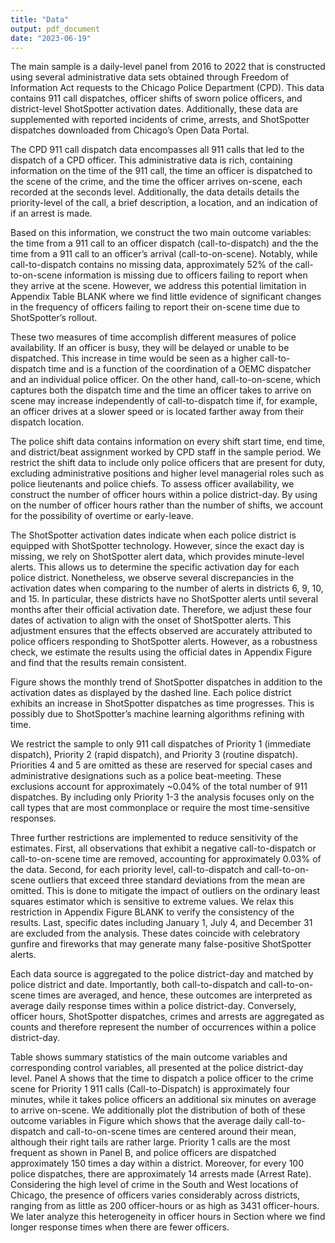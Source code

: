 ```yaml
---
title: "Data"
output: pdf_document
date: "2023-06-19"
---
```




\section{Data}\label{section:data}

\subsection{Data Sources}\label{section:datasources}

The main sample is a daily-level panel from 2016 to 2022 that is constructed using several administrative data sets obtained through Freedom of Information Act requests to the Chicago Police Department (CPD).
This data contains 911 call dispatches, officer shifts of sworn police officers, and district-level ShotSpotter activation dates.
Additionally, these data are supplemented with reported incidents of crime, arrests, and ShotSpotter dispatches downloaded from Chicago's Open Data Portal. 

The CPD 911 call dispatch data encompasses all 911 calls that led to the dispatch of a CPD officer. This administrative data is rich, containing information on the time of the 911 call, the time an officer is dispatched to the scene of the crime, and the time the officer arrives on-scene, each recorded at the seconds level. Additionally, the data details details the priority-level of the call, a brief description, a location, and an indication of if an arrest is made.

Based on this information, we construct the two main outcome variables: the time from a 911 call to an officer dispatch (call-to-dispatch) and the the time from a 911 call to an officer's arrival (call-to-on-scene). Notably, while call-to-dispatch contains no missing data, approximately 52\% of the call-to-on-scene information is missing due to officers failing to report when they arrive at the scene. However, we address this potential limitation in Appendix Table BLANK where we find little evidence of significant changes in the frequency of officers failing to report their on-scene time due to ShotSpotter's rollout.

These two measures of time accomplish different measures of police availability.
If an officer is busy, they will be delayed or unable to be dispatched.
This increase in time would be seen as a higher call-to-dispatch time and is a function of the coordination of a OEMC dispatcher and an individual police officer.
On the other hand, call-to-on-scene, which captures both the dispatch time and the time an officer takes to arrive on scene may increase independently of call-to-dispatch time if, for example, an officer drives at a slower speed or is located farther away from their dispatch location.

The police shift data contains information on every shift start time, end time, and district/beat assignment worked by CPD staff in the sample period. We restrict the shift data to include only police officers that are present for duty, excluding administrative positions and higher level managerial roles such as police lieutenants and police chiefs. To assess officer availability, we construct the number of officer hours within a police district-day. By using on the number of officer hours rather than the number of shifts, we account for the possibility of overtime or early-leave.

The ShotSpotter activation dates indicate when each police district is equipped with ShotSpotter technology. However, since the exact day is missing, we rely on ShotSpotter alert data, which provides minute-level alerts. This allows us to determine the specific activation day for each police district. Nonetheless, we observe several discrepancies in the activation dates when comparing to the number of alerts in districts 6, 9, 10, and 15. In particular, these districts have no ShotSpotter alerts until several months after their official activation date. Therefore, we adjust these four dates of activation to align with the onset of ShotSpotter alerts. This adjustment ensures that the effects observed are accurately attributed to police officers responding to ShotSpotter alerts. However, as a robustness check, we estimate the results using the official dates in Appendix Figure \ref{forest_sample_plot} and find that the results remain consistent.

Figure \ref{shotspotter_trend} shows the monthly trend of ShotSpotter dispatches in addition to the activation dates as displayed by the dashed line. Each police district exhibits an increase in ShotSpotter dispatches as time progresses. This is possibly due to ShotSpotter's machine learning algorithms refining with time. 

\subsection{Sample Restrictions}\label{section:samplerestrictions}

We restrict the sample to only 911 call dispatches of Priority 1 (immediate dispatch), Priority 2 (rapid dispatch), and Priority 3 (routine dispatch).\footnote{We also include Priority 0 (Emergency Assistance), since these are time-sensitive responses. However, these are extremely rare and occur in less than 0.1\% of the sample.} Priorities 4 and 5 are omitted as these are reserved for special cases and administrative designations such as a police beat-meeting. These exclusions account for approximately ~0.04\% of the total number of 911 dispatches. By including only Priority 1-3 the analysis focuses only on the call types that are most commonplace or require the most time-sensitive responses. 

Three further restrictions are implemented to reduce sensitivity of the estimates. First, all observations that exhibit a negative call-to-dispatch or call-to-on-scene time are removed, accounting for approximately 0.03\% of the data. Second, for each priority level, call-to-dispatch and call-to-on-scene outliers that exceed three standard deviations from the mean are omitted. This is done to mitigate the impact of outliers on the ordinary least squares estimator which is sensitive to extreme values. We relax this restriction in Appendix Figure BLANK to verify the consistency of the results. Last, specific dates including January 1, July 4, and December 31 are excluded from the analysis. These dates coincide with celebratory gunfire and fireworks that may generate many false-positive ShotSpotter alerts. 

\subsection{Descriptive Statistics} \label{section:summarystats}

Each data source is aggregated to the police district-day and matched by police district and date. Importantly, both call-to-dispatch and call-to-on-scene times are averaged, and hence, these outcomes are interpreted as average daily response times within a police district-day. Conversely, officer hours, ShotSpotter dispatches, crimes and arrests are aggregated as counts and therefore represent the number of occurrences within a police district-day.

Table \ref{summary_stats} shows summary statistics of the main outcome variables and corresponding control variables, all presented at the police district-day level. Panel A shows that the time to dispatch a police officer to the crime scene for Priority 1 911 calls (Call-to-Dispatch) is approximately four minutes, while it takes police officers an additional six minutes on average to arrive on-scene. We additionally plot the distribution of both of these outcome variables in Figure \ref{distribution_outcomes} which shows that the average daily call-to-dispatch and call-to-on-scene times are centered around their mean, although their right tails are rather large. Priority 1 calls are the most frequent as shown in Panel B, and police officers are dispatched approximately 150 times a day within a district. Moreover, for every 100 police dispatches, there are approximately 14 arrests made (Arrest Rate). Considering the high level of crime in the South and West locations of Chicago, the presence of officers varies considerably across districts, ranging from as little as 200 officer-hours or as high as 3431 officer-hours. We later analyze this heterogeneity in officer hours in Section \ref{section:mainresults} where we find longer response times when there are fewer officers. 
